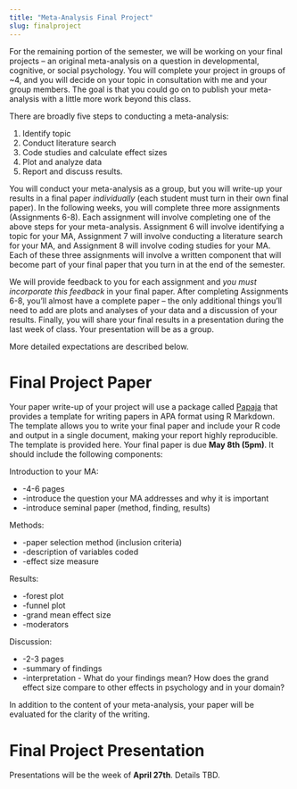 ```yaml
---
title: "Meta-Analysis Final Project"
slug: finalproject
---
```


For the remaining portion of the semester, we will be working on your final projects -- an original meta-analysis on a question in developmental, cognitive, or social psychology. You will complete your project in groups of ~4, and you will decide on your topic in consultation with me and your group members. The goal is that you could go on to publish your meta-analysis with a little more work beyond this class.

There are broadly five steps to conducting a meta-analysis: 

1. Identify topic
2. Conduct literature search
3. Code studies and calculate effect sizes
4. Plot and analyze data
5. Report and discuss results.

You will conduct your meta-analysis as a group, but you will write-up your results in a final paper *individually* (each student must turn in their own final paper). In the following weeks, you will complete three more assignments (Assignments 6-8). Each assignment will involve completing one of the above steps for your meta-analysis. Assignment 6 will involve identifying a topic for your MA, Assignment 7 will involve conducting a literature search for your MA, and Assignment 8 will involve coding studies for your MA. Each of these three assignments will involve a written component that will become part of your final paper that you turn in at the end of the semester.

We will provide feedback to you for each assignment and *you must incorporate this feedback* in your final paper. After completing Assignments 6-8, you'll almost have a complete paper -- the only additional things you'll need to add are plots and analyses of your data and a discussion of your results.  Finally, you will share your final results in a presentation during the last week of class. Your presentation will be as a group. 

More detailed expectations are described below.


# Final Project Paper

Your paper write-up of your project will use a package called [Papaja](https://github.com/crsh/papaja) that provides a template for writing papers in APA format using R Markdown. The template allows you to write your final paper and include your R code and output in a single document, making your report highly reproducible. The template is provided here. Your final paper is due **May 8th (5pm)**. It should include the following components:


Introduction to your MA:

* -4-6 pages 
- -introduce the question your MA addresses and why it is important
* -introduce seminal paper (method, finding, results)

Methods:

* -paper selection method (inclusion criteria)
* -description of variables coded
* -effect size measure

Results:

* -forest plot
* -funnel plot
* -grand mean effect size
* -moderators 
  
Discussion:

* -2-3 pages
* -summary of findings
* -interpretation - What do your findings mean? How does the grand effect size compare to other effects in psychology and in your domain?

In addition to the content of your meta-analysis, your paper will be evaluated for the clarity of the writing. 

# Final Project Presentation

Presentations will be the week of **April 27th**. Details TBD.

<!--* -Should be 10 minutes in length, 5 additional minutes for questions
* -Should broadly follow the same structure as your final paper
* -Use google slides -->





